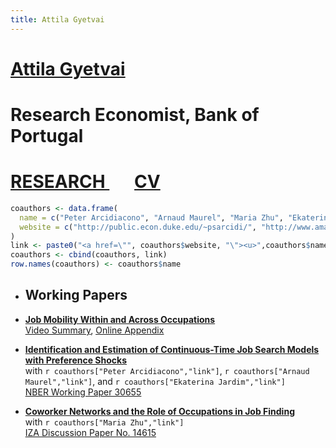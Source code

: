 ```yaml
---
title: Attila Gyetvai
---
```

<h1 class=name>   <a href="/" class=name> Attila Gyetvai </a> </h1>
<h1 class=affil>  Research Economist, Bank of Portugal </h1>
<h1 class=navbar> <a href="research" class=name> RESEARCH </a> &nbsp; &nbsp; &nbsp; <a href="CV_AttilaGyetvai.pdf" class=name> CV </a> </h1>

```r
coauthors <- data.frame(
  name = c("Peter Arcidiacono", "Arnaud Maurel", "Maria Zhu", "Ekaterina Jardim"),
  website = c("http://public.econ.duke.edu/~psarcidi/", "http://www.amaurel.net", "http://www.mariazhu.com", "https://ekaterinajardim.com")
)
link <- paste0("<a href=\"", coauthors$website, "\"><u>",coauthors$name,"</u></a>")
coauthors <- cbind(coauthors, link)
row.names(coauthors) <- coauthors$name
```


<ul>
  <li><h2>Working Papers</h2></li>
  
  <li> 
    <p> 
      <a href="research/AttilaGyetvai_JMP.pdf"><b>Job Mobility Within and Across Occupations</b></a> </br>
      <a href="https://www.youtube.com/watch?v=ZTC8ceJHD84"><u>Video Summary</u></a>, <a href="research/AttilaGyetvai_JMP_OnlineAppendix.pdf"><u>Online Appendix</u></a>
    </p>
  </li>
  
  <li> 
    <p> 
      <a href="research/AGMJ_ContTimeSearch.pdf"><b>Identification and Estimation of Continuous-Time Job Search Models with Preference Shocks</b></a> </br>
      with `r coauthors["Peter Arcidiacono","link"]`, `r coauthors["Arnaud Maurel","link"]`, and `r coauthors["Ekaterina Jardim","link"]`</br>
      <a href="https://www.nber.org/papers/w30655"><u>NBER Working Paper 30655</u></a>
    </p>
  </li>
  
  <li> 
    <p>
      <a href="research/GZ_CoworkerNetworks.pdf"><b>Coworker Networks and the Role of Occupations in Job Finding</b></a> </br>
      with `r coauthors["Maria Zhu","link"]` </br>
      <a href="http://ftp.iza.org/dp14615.pdf"><u>IZA Discussion Paper No. 14615</u></a>
    </p>
  </li>
</ul>

